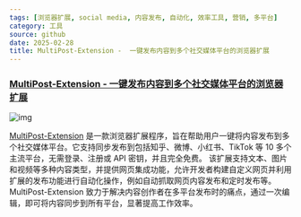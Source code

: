 ```yaml
---
tags: [浏览器扩展, social media, 内容发布, 自动化, 效率工具, 营销, 多平台]
category: 工具
source: github
date: 2025-02-28
title: MultiPost-Extension -  一键发布内容到多个社交媒体平台的浏览器扩展
---
```


### [MultiPost-Extension -  一键发布内容到多个社交媒体平台的浏览器扩展](https://github.com/leaper-one/MultiPost-Extension)
![img](https://img.mengpeng.tech/i/2025/02/28/67c1494a1fcc8.webp)

[MultiPost-Extension](https://github.com/leaper-one/MultiPost-Extension) 是一款浏览器扩展程序，旨在帮助用户一键将内容发布到多个社交媒体平台。它支持同步发布到包括知乎、微博、小红书、TikTok 等 10 多个主流平台，无需登录、注册或 API 密钥，并且完全免费。  该扩展支持文本、图片和视频等多种内容类型，并提供网页集成功能，允许开发者构建自定义网页并利用扩展的发布功能进行自动化操作，例如自动抓取网页内容发布和定时发布等。 MultiPost-Extension 致力于解决内容创作者在多平台发布时的痛点，通过一次编辑，即可将内容同步到所有平台，显著提高工作效率。 
